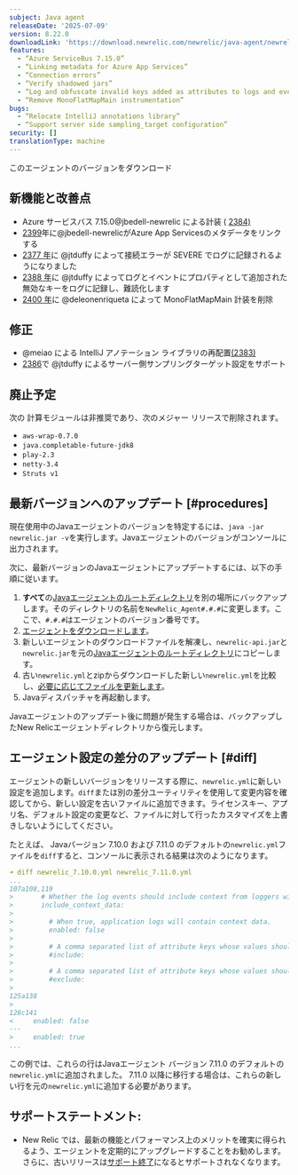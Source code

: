 ```yaml
---
subject: Java agent
releaseDate: '2025-07-09'
version: 8.22.0
downloadLink: 'https://download.newrelic.com/newrelic/java-agent/newrelic-agent/8.22.0/'
features:
  - “Azure ServiceBus 7.15.0”
  - “Linking metadata for Azure App Services”
  - “Connection errors”
  - “Verify shadowed jars”
  - “Log and obfuscate invalid keys added as attributes to logs and events”
  - “Remove MonoFlatMapMain instrumentation”
bugs:
  - “Relocate IntelliJ annotations library”
  - “Support server side sampling_target configuration”
security: []
translationType: machine
---
```


<ButtonGroup>
  <ButtonLink role="button" to="https://download.newrelic.com/newrelic/java-agent/newrelic-agent/8.22.0/" variant="primary">
    このエージェントのバージョンをダウンロード
  </ButtonLink>
</ButtonGroup>

## 新機能と改善点

* Azure サービスバス 7.15.0\@jbedell-newrelic による計装 ( [2384)](https://github.com/newrelic/newrelic-java-agent/pull/2384)
* [2399](https://github.com/newrelic/newrelic-java-agent/pull/2399)年に@jbedell-newrelicがAzure App Servicesのメタデータをリンクする
* [2377 年](https://github.com/newrelic/newrelic-java-agent/pull/2377)に @jtduffy によって接続エラーが SEVERE でログに記録されるようになりました
* [2388 年](https://github.com/newrelic/newrelic-java-agent/pull/2388)に @jtduffy によってログとイベントにプロパティとして追加された無効なキーをログに記録し、難読化します
* [2400 年](https://github.com/newrelic/newrelic-java-agent/pull/2400)に @deleonenriqueta によって MonoFlatMapMain 計装を削除

## 修正

* @meiao による IntelliJ アノテーション ライブラリの再配置[(2383)](https://github.com/newrelic/newrelic-java-agent/pull/2383)
* [2386](https://github.com/newrelic/newrelic-java-agent/pull/2386)で @jtduffy によるサーバー側サンプリングターゲット設定をサポート

## 廃止予定

次の 計算モジュールは非推奨であり、次のメジャー リリースで削除されます。

* `aws-wrap-0.7.0`
* `java.completable-future-jdk8`
* `play-2.3`
* `netty-3.4`
* `Struts v1`

## 最新バージョンへのアップデート [#procedures]

現在使用中のJavaエージェントのバージョンを特定するには、`java -jar newrelic.jar -v`を実行します。Javaエージェントのバージョンがコンソールに出力されます。

次に、最新バージョンのJavaエージェントにアップデートするには、以下の手順に従います。

1. **すべて**の[Javaエージェントのルートディレクトリ](/docs/agents/manage-apm-agents/troubleshooting/find-agent-root-directory#java-agent)を別の場所にバックアップします。そのディレクトリの名前を`NewRelic_Agent#.#.#`に変更します。ここで、`#.#.#`はエージェントのバージョン番号です。
2. [エージェントをダウンロードします](/docs/release-notes/agent-release-notes/java-release-notes)。
3. 新しいエージェントのダウンロードファイルを解凍し、`newrelic-api.jar`と`newrelic.jar`を元の[Javaエージェントのルートディレクトリ](/docs/agents/manage-apm-agents/troubleshooting/find-agent-root-directory#java-agent)にコピーします。
4. 古い`newrelic.yml`とzipからダウンロードした新しい`newrelic.yml`を比較し、[必要に応じてファイルを更新します](#diff)。
5. Javaディスパッチャを再起動します。

Javaエージェントのアップデート後に問題が発生する場合は、バックアップしたNew Relicエージェントディレクトリから復元します。

## エージェント設定の差分のアップデート [#diff]

エージェントの新しいバージョンをリリースする際に、`newrelic.yml`に新しい設定を追加します。`diff`または別の差分ユーティリティを使用して変更内容を確認してから、新しい設定を古いファイルに追加できます。ライセンスキー、アプリ名、デフォルト設定の変更など、ファイルに対して行ったカスタマイズを上書きしないようにしてください。

たとえば、 Javaバージョン 7.10.0 および 7.11.0 のデフォルトの`newrelic.yml`ファイルを`diff`すると、コンソールに表示される結果は次のようになります。

```yaml
➜ diff newrelic_7.10.0.yml newrelic_7.11.0.yml
...
107a108,119
>       # Whether the log events should include context from loggers with support for that.
>       include_context_data:
>
>         # When true, application logs will contain context data.
>         enabled: false
>
>         # A comma separated list of attribute keys whose values should be sent to New Relic.
>         #include:
>
>         # A comma separated list of attribute keys whose values should not be sent to New Relic.
>         #exclude:
>
125a138
>
128c141
<     enabled: false
---
>     enabled: true
...
```

この例では、これらの行はJavaエージェント バージョン 7.11.0 のデフォルトの`newrelic.yml`に追加されました。 7.11.0 以降に移行する場合は、これらの新しい行を元の`newrelic.yml`に追加する必要があります。

## サポートステートメント:

* New Relic では、最新の機能とパフォーマンス上のメリットを確実に得られるよう、エージェントを定期的にアップグレードすることをお勧めします。さらに、古いリリースは[サポート終了](https://docs.newrelic.com/docs/using-new-relic/cross-product-functions/install-configure/notification-changes-new-relic-saas-features-distributed-software/)になるとサポートされなくなります。